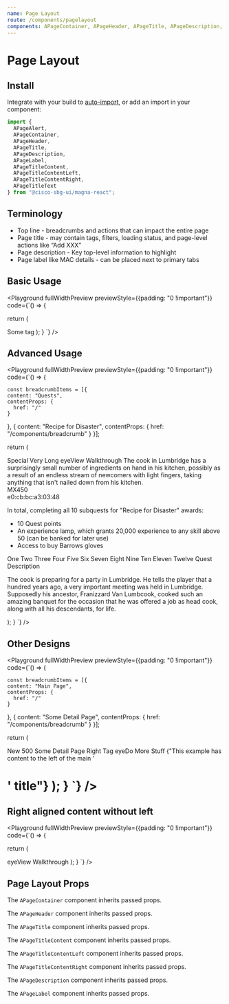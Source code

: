 ```yaml
---
name: Page Layout
route: /components/pagelayout
components: APageContainer, APageHeader, APageTitle, APageDescription, APageLabel,  APageTitleContent, APageTitleContentLeft, APageTitleContentRight, APageTitleText
---
```


# Page Layout

## Install

Integrate with your build to [auto-import](/#integrating), or add an import in your component:

```js
import {
  APageAlert,
  APageContainer,
  APageHeader,
  APageTitle,
  APageDescription,
  APageLabel,
  APageTitleContent,
  APageTitleContentLeft,
  APageTitleContentRight,
  APageTitleText
} from "@cisco-sbg-ui/magna-react";
```

## Terminology

- Top line - breadcrumbs and actions that can impact the entire page
- Page title - may contain tags, filters, loading status, and page-level actions like “Add XXX”
- Page description - Key top-level information to highlight
- Page label like MAC details - can be placed next to primary tabs

## Basic Usage

<Playground
  fullWidthPreview
  previewStyle={{padding: "0 !important"}}
  code={`() => {

return (

<APageContainer>
  <APageHeader>
    <APageTitle title="Page Title" withChildrenContainer>
      <ATag>Some tag</ATag>
    </APageTitle>
  </APageHeader>
</APageContainer>
); } `} />

## Advanced Usage

<Playground
  fullWidthPreview
  previewStyle={{padding: "0 !important"}}
  code={`() => {

    const breadcrumbItems = [{
    content: "Quests",
    contentProps: {
      href: "/"
    }

}, {
content: "Recipe for Disaster",
contentProps: {
href: "/components/breadcrumb"
}
}];

return (

<APageContainer>
  <APageHeader hasTopLine>
    <ABreadcrumb items={breadcrumbItems} />
    <APageTitle title="Recipe for Disaster">
      <APageTitleContent>
        <APageTitleContentLeft>
          <ATag>Special</ATag>
          <ATag color="accentB">Very Long</ATag>
        </APageTitleContentLeft>
        <APageTitleContentRight>
          <AButton>
            <AIcon left>eye</AIcon>View Walkthrough
          </AButton>
        </APageTitleContentRight>
      </APageTitleContent>
    </APageTitle>
    <APageDescription>
      The cook in Lumbridge has a surprisingly small number of ingredients on
      hand in his kitchen, possibly as a result of an endless stream of
      newcomers with light fingers, taking anything that isn't nailed down from
      his kitchen.
    </APageDescription>
    <APageLabel>
      <div style={{fontWeight: 600, paddingRight: "5px"}}>MX450</div>
      <ANetworkValue>e0:cb:bc:a3:03:48</ANetworkValue>
    </APageLabel>
    <APageAlert level="info" dismissable={false}>
      <p className="mt-0">
        In total, completing all 10 subquests for "Recipe for Disaster" awards:
      </p>
      <ul>
        <li>10 Quest points</li>
        <li>
          An experience lamp, which grants 20,000 experience to any skill above
          50 (can be banked for later use)
        </li>
        <li>Access to buy Barrows gloves</li>
      </ul>
    </APageAlert>
    <ATabGroup scrolling>
      <ATab>One</ATab>
      <ATab>Two</ATab>
      <ATab selected>Three</ATab>
      <ATab>Four</ATab>
      <ATab>Five</ATab>
      <ATab>Six</ATab>
      <ATab>Seven</ATab>
      <ATab>Eight</ATab>
      <ATab>Nine</ATab>
      <ATab>Ten</ATab>
      <ATab>Eleven</ATab>
      <ATab>Twelve</ATab>
    </ATabGroup>
  </APageHeader>
  <ACardContainer>
    <ACardHeader>
      <ACardTitle>Quest Description</ACardTitle>
    </ACardHeader>
    <ACardContent>
      <p>
        The cook is preparing for a party in Lumbridge. He tells the player that
        a hundred years ago, a very important meeting was held in Lumbridge.
        Supposedly his ancestor, Franizzard Van Lumbcook, cooked such an amazing
        banquet for the occasion that he was offered a job as head cook, along
        with all his descendants, for life.
      </p>
    </ACardContent>
  </ACardContainer>
</APageContainer>
); } `} />

## Other Designs

<Playground
  fullWidthPreview
  previewStyle={{padding: "0 !important"}}
  code={`() => {

    const breadcrumbItems = [{
    content: "Main Page",
    contentProps: {
      href: "/"
    }

}, {
content: "Some Detail Page",
contentProps: {
href: "/components/breadcrumb"
}
}];

return (

<APageContainer>
  <APageHeader hasTopLine>
    <ABreadcrumb items={breadcrumbItems} />
    <APageTitle>
      <APageTitleContent variant="left">
        <ATag color="accentA">New</ATag>
        <ATag color="accentF">500</ATag>
      </APageTitleContent>
      <APageTitleText>Some Detail Page</APageTitleText>
      <APageTitleContent>
        <APageTitleContentLeft>
          <ATag>Right Tag</ATag>
        </APageTitleContentLeft>
        <APageTitleContentRight>
          <AButton>
            <AIcon left>eye</AIcon>Do More Stuff
          </AButton>
        </APageTitleContentRight>
      </APageTitleContent>
    </APageTitle>
    <APageDescription>
      {"This example has content to the left of the main '<h1>' title"}
    </APageDescription>
  </APageHeader>
</APageContainer>
); } `} />

## Right aligned content without left

<Playground
  fullWidthPreview
  previewStyle={{padding: "0 !important"}}
  code={`() => {

return (

<APageContainer>
  <APageHeader>
    <APageTitle title="Recipe for Disaster">
      <APageTitleContent>
        <APageTitleContentRight noLeftContent>
          <AButton>
            <AIcon left>eye</AIcon>View Walkthrough
          </AButton>
        </APageTitleContentRight>
      </APageTitleContent>
    </APageTitle>
  </APageHeader>
</APageContainer>
); } `} />

## Page Layout Props

The `APageContainer` component inherits passed props.

<Props of="APageContainer" />

The `APageHeader` component inherits passed props.

<Props of="APageHeader" />

The `APageTitle` component inherits passed props.

<Props of="APageTitle" />

The `APageTitleContent` component inherits passed props.

<Props of="APageTitleContent" />

The `APageTitleContentLeft` component inherits passed props.

<Props of="APageTitleContentLeft" />

The `APageTitleContentRight` component inherits passed props.

<Props of="APageTitleContentRight" />

The `APageDescription` component inherits passed props.

<Props of="APageDescription" />

The `APageLabel` component inherits passed props.

<Props of="APageLabel" />
